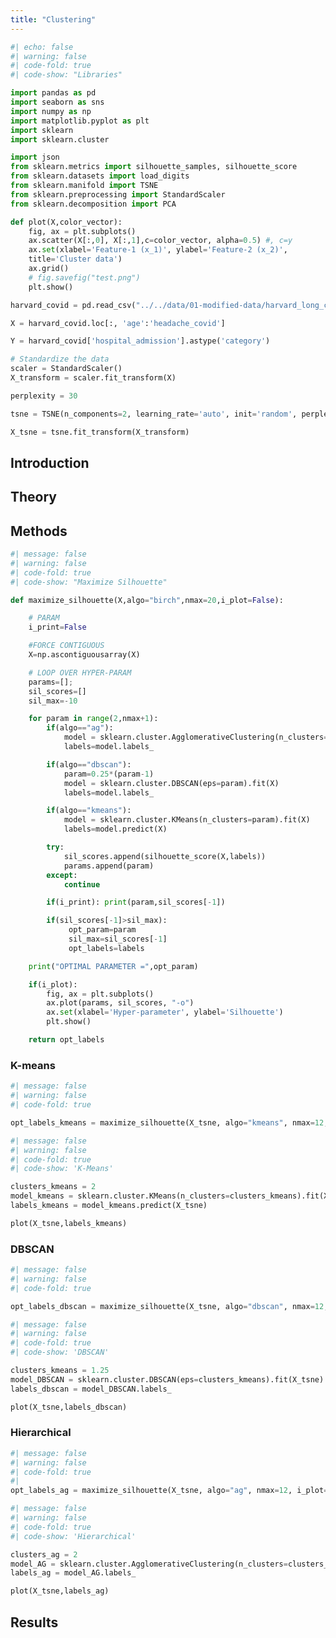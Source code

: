 ```yaml
---
title: "Clustering"
---
```


```python
#| echo: false
#| warning: false
#| code-fold: true
#| code-show: "Libraries"

import pandas as pd
import seaborn as sns 
import numpy as np
import matplotlib.pyplot as plt
import sklearn
import sklearn.cluster

import json
from sklearn.metrics import silhouette_samples, silhouette_score
from sklearn.datasets import load_digits
from sklearn.manifold import TSNE
from sklearn.preprocessing import StandardScaler
from sklearn.decomposition import PCA

def plot(X,color_vector):
    fig, ax = plt.subplots()
    ax.scatter(X[:,0], X[:,1],c=color_vector, alpha=0.5) #, c=y
    ax.set(xlabel='Feature-1 (x_1)', ylabel='Feature-2 (x_2)',
    title='Cluster data')
    ax.grid()
    # fig.savefig("test.png")
    plt.show()

harvard_covid = pd.read_csv("../../data/01-modified-data/harvard_long_covid_cleaned.csv")

X = harvard_covid.loc[:, 'age':'headache_covid']

Y = harvard_covid['hospital_admission'].astype('category')

# Standardize the data
scaler = StandardScaler()
X_transform = scaler.fit_transform(X)

perplexity = 30

tsne = TSNE(n_components=2, learning_rate='auto', init='random', perplexity=perplexity, random_state=42)

X_tsne = tsne.fit_transform(X_transform)
```

## Introduction

## Theory 

## Methods

```python
#| message: false
#| warning: false
#| code-fold: true
#| code-show: "Maximize Silhouette"

def maximize_silhouette(X,algo="birch",nmax=20,i_plot=False):

    # PARAM
    i_print=False

    #FORCE CONTIGUOUS
    X=np.ascontiguousarray(X)

    # LOOP OVER HYPER-PARAM
    params=[]; 
    sil_scores=[]
    sil_max=-10

    for param in range(2,nmax+1):
        if(algo=="ag"):
            model = sklearn.cluster.AgglomerativeClustering(n_clusters=param).fit(X)
            labels=model.labels_

        if(algo=="dbscan"):
            param=0.25*(param-1)
            model = sklearn.cluster.DBSCAN(eps=param).fit(X)
            labels=model.labels_

        if(algo=="kmeans"):
            model = sklearn.cluster.KMeans(n_clusters=param).fit(X)
            labels=model.predict(X)

        try:
            sil_scores.append(silhouette_score(X,labels))
            params.append(param)
        except:
            continue

        if(i_print): print(param,sil_scores[-1])

        if(sil_scores[-1]>sil_max):
             opt_param=param
             sil_max=sil_scores[-1]
             opt_labels=labels

    print("OPTIMAL PARAMETER =",opt_param)

    if(i_plot):
        fig, ax = plt.subplots()
        ax.plot(params, sil_scores, "-o")
        ax.set(xlabel='Hyper-parameter', ylabel='Silhouette')
        plt.show()

    return opt_labels
```

### K-means
```python
#| message: false
#| warning: false
#| code-fold: true

opt_labels_kmeans = maximize_silhouette(X_tsne, algo="kmeans", nmax=12, i_plot=True)
```

```python
#| message: false
#| warning: false
#| code-fold: true
#| code-show: 'K-Means'

clusters_kmeans = 2
model_kmeans = sklearn.cluster.KMeans(n_clusters=clusters_kmeans).fit(X_tsne)
labels_kmeans = model_kmeans.predict(X_tsne)

plot(X_tsne,labels_kmeans)
```

### DBSCAN

```python
#| message: false
#| warning: false
#| code-fold: true

opt_labels_dbscan = maximize_silhouette(X_tsne, algo="dbscan", nmax=12, i_plot=True)
```

```python
#| message: false
#| warning: false
#| code-fold: true
#| code-show: 'DBSCAN'

clusters_kmeans = 1.25
model_DBSCAN = sklearn.cluster.DBSCAN(eps=clusters_kmeans).fit(X_tsne)
labels_dbscan = model_DBSCAN.labels_

plot(X_tsne,labels_dbscan)
```

### Hierarchical
```python
#| message: false
#| warning: false
#| code-fold: true
#| 
opt_labels_ag = maximize_silhouette(X_tsne, algo="ag", nmax=12, i_plot=True)
```

```python
#| message: false
#| warning: false
#| code-fold: true
#| code-show: 'Hierarchical'

clusters_ag = 2
model_AG = sklearn.cluster.AgglomerativeClustering(n_clusters=clusters_ag).fit(X_tsne)
labels_ag = model_AG.labels_

plot(X_tsne,labels_ag)
```

## Results